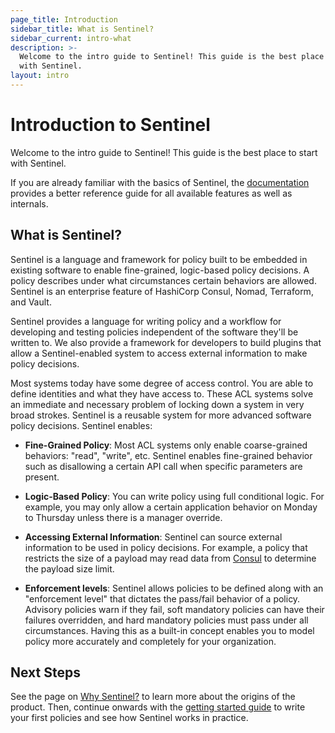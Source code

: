 ```yaml
---
page_title: Introduction
sidebar_title: What is Sentinel?
sidebar_current: intro-what
description: >-
  Welcome to the intro guide to Sentinel! This guide is the best place to start
  with Sentinel.
layout: intro
---
```


# Introduction to Sentinel

Welcome to the intro guide to Sentinel! This guide is the best
place to start with Sentinel.

If you are already familiar with the basics of Sentinel, the
[documentation](/sentinel) provides a better reference
guide for all available features as well as internals.

## What is Sentinel?

Sentinel is a language and framework for policy built to be embedded
in existing software to enable fine-grained, logic-based policy decisions.
A policy describes under what circumstances certain behaviors are allowed.
Sentinel is an enterprise feature of HashiCorp Consul, Nomad, Terraform,
and Vault.

Sentinel provides a language for writing policy and a workflow for developing
and testing policies independent of the software they'll be written to. We
also provide a framework for developers to build plugins that allow a
Sentinel-enabled system to access external information to make policy
decisions.

Most systems today have some degree of access control. You are able to define
identities and what they have access to. These ACL systems solve an immediate
and necessary problem of locking down a system in very broad strokes. Sentinel
is a reusable system for more advanced software policy decisions. Sentinel
enables:

- **Fine-Grained Policy**: Most ACL systems only enable coarse-grained
  behaviors: "read", "write", etc. Sentinel enables fine-grained behavior such
  as disallowing a certain API call when specific parameters are present.

- **Logic-Based Policy**: You can write policy using full
  conditional logic. For example, you may only allow a certain application behavior
  on Monday to Thursday unless there is a manager override.

- **Accessing External Information**: Sentinel can source external information
  to be used in policy decisions. For example, a policy that restricts the size
  of a payload may read data from [Consul](https://www.consul.io) to determine
  the payload size limit.

- **Enforcement levels**: Sentinel allows policies to be defined along
  with an "enforcement level" that dictates the pass/fail behavior of a policy.
  Advisory policies warn if they fail, soft mandatory policies can have their
  failures overridden, and hard mandatory policies must pass under all
  circumstances. Having this as a built-in concept enables you to model
  policy more accurately and completely for your organization.

## Next Steps

See the page on [Why Sentinel?](/sentinel/intro/why) to learn more
about the origins of the product. Then, continue onwards with
the [getting started guide](/sentinel/intro/getting-started/install) to write
your first policies and see how Sentinel works in practice.

